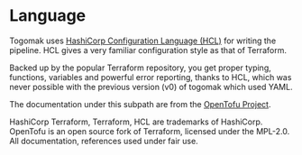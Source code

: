 # Language 

Togomak uses [HashiCorp Configuration Language (HCL)][hcl] 
for writing the pipeline. HCL gives a very familiar
configuration style as that of Terraform.

Backed up by the popular Terraform repository, you 
get proper typing, functions, variables and powerful 
error reporting, thanks to HCL, which was never possible 
with the previous version (v0) of togomak which used 
YAML. 

[hcl]: https://github.com/hashicorp/hcl
[hcl_guide]: https://developer.hashicorp.com/terraform/language/syntax/configuration

The documentation under this subpath are from the [OpenTofu Project](https://github.com/opentofu/opentofu).

HashiCorp Terraform, Terraform, HCL are trademarks of HashiCorp. 
OpenTofu is an open source fork of Terraform, licensed under the MPL-2.0. 
All documentation, references used under fair use.